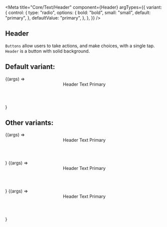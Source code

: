 
<Meta
  title="Core/Text/Header"
  component={Header}
  argTypes={{
    variant: {
      control: {
        type: "radio",
        options: {
          bold: "bold",
          small: "small",
          default: "primary",
        },
        defaultValue: "primary",
      },
    },
  }}
/>

## Header

`Buttons` allow users to take actions, and make choices, with a single tap.
`Header` is a button with solid background.

## Default variant:

<Canvas>
  <Story name="Default" args={{}}>
    {(args) => <Header {...args}>Header Text Primary</Header>}
  </Story>
</Canvas>

## Other variants:

<Canvas>
  <Story name="Bold" args={{ variant: "bold" }}>
    {(args) => <Header {...args}>Header Text Primary </Header>}
  </Story>
  <Story name="Small" args={{ variant: "small" }}>
    {(args) => <Header {...args}>Header Text Primary </Header>}
  </Story>
  <Story name="Green" args={{ color: "green" }}>
    {(args) => <Header {...args}>Header Text Primary </Header>}
  </Story>
</Canvas>

<ArgsTable of={Header} />
